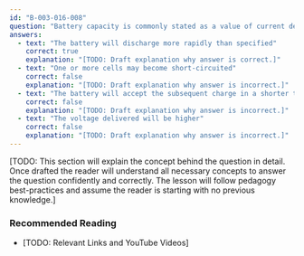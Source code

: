 ```yaml
---
id: "B-003-016-008"
question: "Battery capacity is commonly stated as a value of current delivered over a specified period of time. What is the effect of exceeding that specified current?"
answers:
  - text: "The battery will discharge more rapidly than specified"
    correct: true
    explanation: "[TODO: Draft explanation why answer is correct.]"
  - text: "One or more cells may become short-circuited"
    correct: false
    explanation: "[TODO: Draft explanation why answer is incorrect.]"
  - text: "The battery will accept the subsequent charge in a shorter time"
    correct: false
    explanation: "[TODO: Draft explanation why answer is incorrect.]"
  - text: "The voltage delivered will be higher"
    correct: false
    explanation: "[TODO: Draft explanation why answer is incorrect.]"
---
```


[TODO: This section will explain the concept behind the question in detail. Once drafted the reader will understand all necessary concepts to answer the question confidently and correctly. The lesson will follow pedagogy best-practices and assume the reader is starting with no previous knowledge.]

### Recommended Reading

- [TODO: Relevant Links and YouTube Videos]
